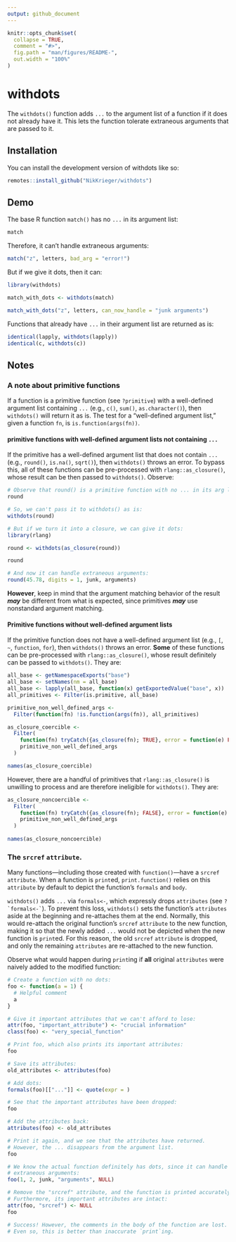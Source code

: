 ```yaml
---
output: github_document
---
```


<!-- README.md is generated from README.Rmd. Please edit that file -->

```r
knitr::opts_chunk$set(
  collapse = TRUE,
  comment = "#>",
  fig.path = "man/figures/README-",
  out.width = "100%"
)
```

# withdots

<!-- badges: start -->
<!-- badges: end -->

The `withdots()` function adds `...` to the argument list of a function if it does not already have it. This lets the function tolerate extraneous arguments that are passed to it.

## Installation

You can install the development version of withdots like so:

``` r
remotes::install_github("NikKrieger/withdots")
```

## Demo

The base R function `match()` has no `...` in its argument list:

```r
match
```

Therefore, it can't handle extraneous arguments:

```r
match("z", letters, bad_arg = "error!")
```

But if we give it dots, then it can:

```r
library(withdots)

match_with_dots <- withdots(match)

match_with_dots("z", letters, can_now_handle = "junk arguments")
```

Functions that already have `...` in their argument list are returned as is:

```r
identical(lapply, withdots(lapply))
identical(c, withdots(c))
```

## Notes

### A note about primitive functions

If a function is a primitive function (see `?primitive`) with a well-defined argument list containing `...` (e.g., `c()`, `sum()`, `as.character()`), then `withdots()` will return it as is. The test for a "well-defined argument list," given a function `fn`, is `is.function(args(fn))`. 

#### primitive functions with well-defined argument lists not containing `...`

If the primitive has a well-defined argument list that does not contain `...` (e.g., `round()`, `is.na()`, `sqrt()`), then `withdots()` throws an error. To bypass this, all of these functions can be pre-processed with `rlang::as_closure()`, whose result can be then passed to `withdots()`. Observe:

```r
# Observe that round() is a primitive function with no ... in its arg list:
round
```

```r
# So, we can't pass it to withdots() as is:
withdots(round)
```

```r
# But if we turn it into a closure, we can give it dots:
library(rlang)

round <- withdots(as_closure(round))

round
```

```r
# And now it can handle extraneous arguments:
round(45.78, digits = 1, junk, arguments)
```

**However**, keep in mind that the argument matching behavior of the result **_may_** be different from what is expected, since primitives **_may_** use nonstandard argument matching.

#### Primitive functions without well-defined argument lists

If the primitive function does not have a well-defined argument list (e.g., `[`, `~`, `function`, `for`), then `withdots()` throws an error. **Some** of these functions can be pre-processed with `rlang::as_closure()`, whose result definitely can be passed to `withdots()`. They are:

```r
all_base <- getNamespaceExports("base")
all_base <- setNames(nm = all_base)
all_base <- lapply(all_base, function(x) getExportedValue("base", x))
all_primitives <- Filter(is.primitive, all_base)

primitive_non_well_defined_args <-
  Filter(function(fn) !is.function(args(fn)), all_primitives)

as_closure_coercible <-
  Filter(
    function(fn) tryCatch({as_closure(fn); TRUE}, error = function(e) FALSE),
    primitive_non_well_defined_args
  )

names(as_closure_coercible)
```

However, there are a handful of primitives that `rlang::as_closure()` is unwilling to process and are therefore ineligible for `withdots()`. They are:

```r
as_closure_noncoercible <-
  Filter(
    function(fn) tryCatch({as_closure(fn); FALSE}, error = function(e) TRUE),
    primitive_non_well_defined_args
  )
  
names(as_closure_noncoercible)
```

### The `srcref` `attribute`. 

Many functions---including those created with `function()`---have a `srcref` `attribute`. When a function is `print`ed, `print.function()` relies on this `attribute` by default to depict the function's `formals` and `body`.

`withdots()` adds `...` via `formals<-`, which expressly drops `attributes` (see ``?`formals<-` ``). To prevent this loss, `withdots()` sets the function's `attributes` aside at the beginning and re-attaches them at the end. Normally, this would re-attach the original function's `srcref` `attribute` to the new function, making it so that the newly added `...` would not be depicted when the new function is `print`ed. For this reason, the old `srcref` `attribute` is dropped, and only the remaining `attributes` are re-attached to the new function.

Observe what would happen during `print`ing if **all** original `attributes` were naively added to the modified function:

```r
# Create a function with no dots:
foo <- function(a = 1) {
  # Helpful comment
  a
}

# Give it important attributes that we can't afford to lose:
attr(foo, "important_attribute") <- "crucial information"
class(foo) <- "very_special_function"

# Print foo, which also prints its important attributes:
foo
```

```r
# Save its attributes:
old_attributes <- attributes(foo)

# Add dots:
formals(foo)[["..."]] <- quote(expr = )

# See that the important attributes have been dropped:
foo
```

```r
# Add the attributes back:
attributes(foo) <- old_attributes

# Print it again, and we see that the attributes have returned.
# However, the ... disappears from the argument list.
foo
```

```r
# We know the actual function definitely has dots, since it can handle
# extraneous arguments:
foo(1, 2, junk, "arguments", NULL)
```

```r
# Remove the "srcref" attribute, and the function is printed accurately.
# Furthermore, its important attributes are intact:
attr(foo, "srcref") <- NULL
foo

# Success! However, the comments in the body of the function are lost.
# Even so, this is better than inaccurate `print`ing.
```
